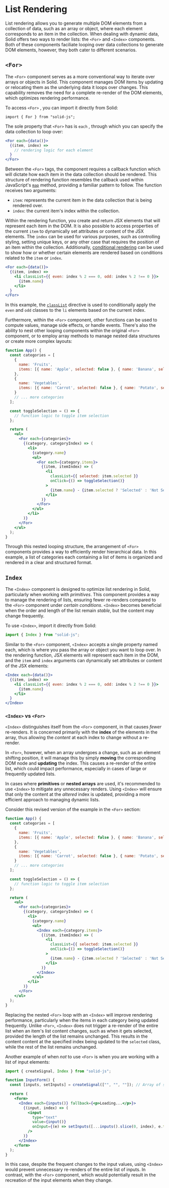 # List Rendering

List rendering allows you to generate multiple DOM elements from a collection of data, such as an array or object, where each element corresponds to an item in the collection. 
When dealing with dynamic data, Solid offers two ways to render lists: the `<For>` and `<Index>` components.
Both of these components faciliate looping over data collections to generate DOM elements, however, they both cater to different scenarios.

## `<For>`

The `<For>` component serves as a more conventional way to iterate over arrays or objects in Solid.
This component manages DOM items by updating or relocating them as the underlying data it loops over changes.
This capability removes the need for a complete re-render of the DOM elements, which optimizes rendering performance.

To access `<For>` , you can import it directly from Solid:

```
import { For } from "solid-js";
```

The sole property that `<For>` has is `each` , through which you can specify the data collection to loop over:

```jsx
<For each={data()}>
  {(item, index) => 
    // rendering logic for each element
  }
</For>
```

Between the `<For>` tags, the component requires a callback function which will dictate how each item in the data collection should be rendered.
This structure of rendering function resembles the callback used within JavaScript's [`map`](https://developer.mozilla.org/en-US/docs/Web/JavaScript/Reference/Global_Objects/Map) method, providing a familiar pattern to follow.
The function receives two arguments:
* `item`: represents the current item in the data collection that is being rendered over.
* `index`: the current item's index within the collection.

Within the rendering function, you create and return JSX elements that will represent each item in the DOM.
It is also possible to access properties of the current `item` to dynamically set attributes or content of the JSX elements.
The `index` can be used for various purposes, such as controlling styling, setting unique keys, or any other case that requires the position of an item within the collection.
Additionally, [conditional rendering](/essentials/conditional-rendering) can be used to show how or whether certain elements are rendered based on conditions related to the `item` or `index`.

```jsx
<For each={data()}>
  {(item, index) => 
    <li classList={{ even: index % 2 === 0, odd: index % 2 !== 0 }}>
      {item.name}
    </li>
  }
</For>
```

In this example, the [`classList`](/essentials/class-style-bindings#classList) directive is used to conditionally apply the `even` and `odd` classes to the `li` elements based on the current index.

Furthermore, within the `<For>` component, other functions can be used to compute values, manage side effects, or handle events.
There's also the ability to nest other looping components within the original `<For>` component, or to employ array methods to manage nested data structures or create more complex layouts:

```jsx
function App() {
  const categories = [
    {
      name: 'Fruits',
      items: [{ name: 'Apple', selected: false }, { name: 'Banana', selected: false }]
    },
    {
      name: 'Vegetables',
      items: [{ name: 'Carrot', selected: false }, { name: 'Potato', selected: false }]
    }
    // ... more categories
  ];

  const toggleSelection = () => {
    // function logic to toggle item selection
  };

  return (
    <ul>
      <For each={categories}>
        {(category, categoryIndex) => (
          <li>
            {category.name}
            <ul>
              <For each={category.items}>
                {(item, itemIndex) => (
                  <li
                    classList={{ selected: item.selected }}
                    onClick={() => toggleSelection()}
                  >
                    {item.name} - {item.selected ? 'Selected' : 'Not Selected'}
                  </li>
                )}
              </For>
            </ul>
          </li>
        )}
      </For>
    </ul>
  );
}
```

Through this nested looping structure, the arrangement of `<For>` components provides a way to efficiently render hierarchical data. In this example, a list of categories each containing a list of items is organized and rendered in a clear and structured format.

## `Index`

The `<Index>` component is designed to optimize list rendering in Solid, particularly when working with *primitives*.
This component provides a way to manage the rendering of lists, ensuring fewer re-renders compared to the `<For>` component under *certain conditions*.
`<Index>` becomes beneficial when the order and length of the list remain *stable*, but the content may change frequently.

To use `<Index>`, import it directly from Solid:

```jsx
import { Index } from "solid-js";
```

Similar to the `<For>` component, `<Index>` accepts a single property named each, which is where you pass the array or object you want to loop over. 
In the rendering function, JSX elements will represent each item in the DOM, and the `item` and `index` arguments can dynamically set attributes or content of the JSX elements:

```jsx
<Index each={data()}>
  {(item, index) => 
    <li classList={{ even: index % 2 === 0, odd: index % 2 !== 0 }}>
      {item.name}
    </li>
  }
</Index>
```

### `<Index>` vs `<For>`

`<Index>` distinguishes itself from the `<For>` component, in that causes *fewer* re-renders. 
It is concerned primarily with the **index** of the elements in the array, thus allowing the *content* at each index to change without a re-render.

In `<For>`, however, when an array undergoes a change, such as an element shifting position, it will manage this by simply **moving** the corresponding DOM node and **updating** the index.
This causes a re-render of the entire list, which could impact performance, especially in cases of large or frequently updated lists.

In cases where **primitives** or **nested arrays** are used, it's recommended to use `<Index>` to mitigate any unnecessary renders. 
Using `<Index>` will ensure that only the content at the *altered* index is updated, providing a more efficient approach to managing dynamic lists.

Consider this revised version of the example in the `<For>` section:

```jsx
function App() {
  const categories = [
    {
      name: 'Fruits',
      items: [{ name: 'Apple', selected: false }, { name: 'Banana', selected: false }]
    },
    {
      name: 'Vegetables',
      items: [{ name: 'Carrot', selected: false }, { name: 'Potato', selected: false }]
    }
    // ... more categories
  ];

  const toggleSelection = () => {
    // function logic to toggle item selection
  };

  return (
    <ul>
      <For each={categories}>
        {(category, categoryIndex) => (
          <li>
            {category.name}
            <ul>
              <Index each={category.items}>
                {(item, itemIndex) => (
                  <li
                    classList={{ selected: item.selected }}
                    onClick={() => toggleSelection()}
                  >
                    {item.name} - {item.selected ? 'Selected' : 'Not Selected'}
                  </li>
                )}
              </Index>
            </ul>
          </li>
        )}
      </For>
    </ul>
  );
}
```

Replacing the nested `<For>` loop with an `<Index>` will improve rendering performance, particularly when the items in each category being updated frequently.
Unlike `<For>`, `<Index>` does not trigger a re-render of the entire list when an item's list content changes, such as when it gets selected, provided the length of the list remains unchanged.
This results in the content content at the specified index being updated to the `selected` class, while the rest of the list remains unchanged.

Another example of when *not* to use `<For>` is when you are working with a list of input elements:

```jsx
import { createSignal, Index } from "solid-js";

function InputForm() {
  const [inputs, setInputs] = createSignal(["", "", ""]); // Array of strings representing input values

  return (
    <form>
      <Index each={inputs()} fallback={<p>Loading...</p>}>
        {(input, index) => (
          <input 
            type="text" 
            value={input()} 
            onInput={(e) => setInputs([...inputs().slice(0, index), e.target.value, ...inputs().slice(index + 1)])}
          />
        )}
      </Index>
    </form>
  );
}
```

In this case, despite the frequent changes to the input values, using `<Index>` would prevent unnecessary re-renders of the entire list of inputs. 
In contrast, with the `<For>` component, which would potentially result in the recreation of the input elements when they change.


